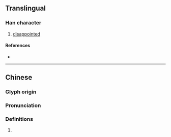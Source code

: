 {{also|燣}}
{{character info}}
==Translingual==

===Han character===
{{Han char|rn=86|rad=火|as=13|sn=17|four=|canj=FYWF|ids=⿰火禀}}

# [[disappointed]]

====References====
* {{Han ref|kx=0685.201|hdz=32241.111|uh=71F7|ud=29175}}

----

==Chinese==
{{zh-forms}}

===Glyph origin===
{{Han etym}}

===Pronunciation===
{{zh-pron
|m=lán
|mc=y
|oc=y
|cat=
}}

===Definitions===
{{zh-hanzi}}

# {{rfdef|zh}}